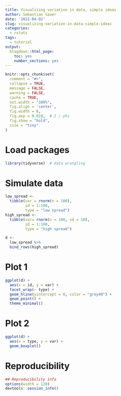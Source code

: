```yaml
---
title: Visualizing variation in data, simple ideas
author: Sebastian Sauer
date: '2022-04-02'
slug: visualizing-variation-in-data-simple-ideas
categories:
  - rstats
tags:
  - tutorial
output:
  blogdown::html_page:
    toc: yes
    number_sections: yes
---
```




```r
knitr::opts_chunk$set(
  comment = "#>",
  collapse = TRUE,
  message = FALSE,
  warning = FALSE,
  cache = TRUE,
  out.width = "100%",
  fig.align = 'center',
  fig.width = 6,
  fig.asp = 0.618,  # 1 / phi
  fig.show = "hold",
  size = "tiny"
)
```



# Load packages

```r
library(tidyverse)  # data wrangling
```


# Simulate data


```r
low_spread <- 
  tibble(var = rnorm(n = 100),
         id = 1:100,
         type = "low spread")
high_spread <-
  tibble(var= rnorm(n = 100, sd = 10),
         id = 1:100,
         type = "high spread")
```

```r
d <-
  low_spread %>% 
  bind_rows(high_spread)
```


# Plot 1

```r
ggplot(d) +
  aes(x = id, y = var) +
  facet_wrap(~ type) +
  geom_hline(yintercept = 0, color = "grey40") +
  geom_point() +
  theme_minimal()
```


# Plot 2

```r
ggplot(d) +
  aes(x = type, y = var) +
  geom_boxplot()
```


# Reproducibility

```r
## Reproducibility info
options(width = 120)
devtools::session_info()

```


